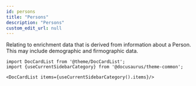 ```yaml
---
id: persons
title: "Persons"
description: "Persons"
custom_edit_url: null
---
```




Relating to enrichment data that is derived from information about a Person. This may include demographic and firmographic data.



```mdx-code-block
import DocCardList from '@theme/DocCardList';
import {useCurrentSidebarCategory} from '@docusaurus/theme-common';

<DocCardList items={useCurrentSidebarCategory().items}/>
```
      
